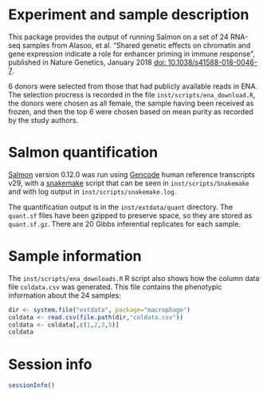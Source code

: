 <!--
%\VignetteEngine{knitr::knitr}
%\VignetteIndexEntry{Salmon quantifications for human macrophage immune response experiment}
-->

# Experiment and sample description

This package provides the output of running Salmon on a set of 24
RNA-seq samples from Alasoo, et al. "Shared genetic effects on
chromatin and gene expression indicate a role for enhancer priming in
immune response", published in Nature Genetics, January 2018 
[doi: 10.1038/s41588-018-0046-7](https://doi.org/10.1038/s41588-018-0046-7).

6 donors were selected from those that had publicly available reads in
ENA. The selection procress is recorded in the file
`inst/scripts/ena_download.R`, the donors were chosen as all female,
the sample having been received as frozen, and then the top 6 were
chosen based on mean purity as recorded by the study authors.

# Salmon quantification

[Salmon](https://combine-lab.github.io/salmon/)
version 0.12.0 was run using 
[Gencode](https://www.gencodegenes.org/)
human reference transcripts v29, with a 
[snakemake](https://snakemake.readthedocs.io/en/stable/) 
script that can be seen in `inst/scripts/Snakemake` and with 
log output in `inst/scripts/snakemake.log`. 

The quantification output is in the `inst/extdata/quant`
directory. The `quant.sf` files have been gzipped to preserve space,
so they are stored as `quant.sf.gz`. There are 20 Gibbs inferential
replicates for each sample.

# Sample information

The `inst/scripts/ena_downloads.R` R script also shows how the column
data file `coldata.csv` was generated. This file contains the
phenotypic information about the 24 samples:

```r
dir <- system.file("extdata", package="macrophage")
coldata <- read.csv(file.path(dir,"coldata.csv"))
coldata <- coldata[,c(1,2,3,5)]
coldata
```

# Session info

```r
sessionInfo()
```
